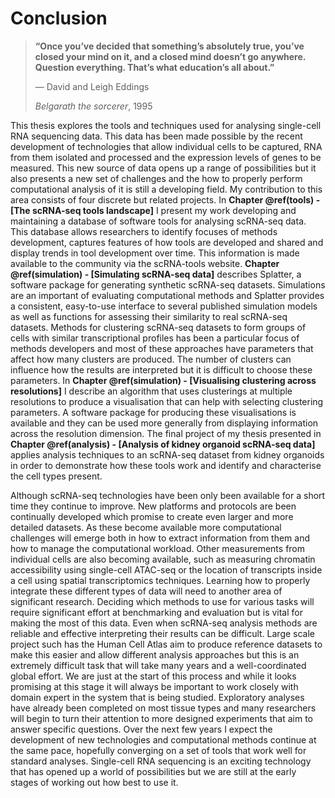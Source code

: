 # Conclusion {#conclusion}

> **"Once you've decided that something's absolutely true, you've closed your
> mind on it, and a closed mind doesn't go anywhere. Question everything. That's
> what education's all about."**
>
> --- David and Leigh Eddings
>
> _Belgarath the sorcerer_, 1995

This thesis explores the tools and techniques used for analysing single-cell
RNA sequencing data. This data has been made possible by the recent development
of technologies that allow individual cells to be captured, RNA from them
isolated and processed and the expression levels of genes to be measured. This
new source of data opens up a range of possibilities but it also presents a new
set of challenges and the how to properly perform computational analysis of it
is still a developing field. My contribution to this area consists of four
discrete but related projects. In **Chapter \@ref(tools) - [The scRNA-seq tools
landscape]** I present my work developing and maintaining a database of
software tools for analysing scRNA-seq data. This database allows researchers
to identify focuses of methods development, captures features of how tools are
developed and shared and display trends in tool development over time. This
information is made available to the community via the scRNA-tools website.
**Chapter \@ref(simulation) - [Simulating scRNA-seq data]** describes Splatter,
a software package for generating synthetic scRNA-seq datasets. Simulations are
an important of evaluating computational methods and Splatter provides a
consistent, easy-to-use interface to several published simulation models as
well as functions for assessing their similarity to real scRNA-seq datasets.
Methods for clustering scRNA-seq datasets to form groups of cells with similar
transcriptional profiles has been a particular focus of methods developers and
most of these approaches have parameters that affect how many clusters are
produced. The number of clusters can influence how the results are interpreted
but it is difficult to choose these parameters. In **Chapter \@ref(simulation)
- [Visualising clustering across resolutions]** I describe an algorithm that
uses clusterings at multiple resolutions to produce a visualisation that can
help with selecting clustering parameters. A software package for producing
these visualisations is available and they can be used more generally from
displaying information across the resolution dimension. The final project of my
thesis presented in **Chapter \@ref(analysis) - [Analysis of kidney organoid
scRNA-seq data]** applies analysis techniques to an scRNA-seq dataset from
kidney organoids in order to demonstrate how these tools work and identify and
characterise the cell types present.

Although scRNA-seq technologies have been only been available for a short time
they continue to improve. New platforms and protocols are been continually
developed which promise to create even larger and more detailed datasets. As
these become available more computational challenges will emerge both in how to
extract information from them and how to manage the computational workload.
Other measurements from individual cells are also becoming available, such as
measuring chromatin accessibility using single-cell ATAC-seq or the location of
transcripts inside a cell using spatial transcriptomics techniques. Learning
how to properly integrate these different types of data will need to another
area of significant research. Deciding which methods to use for various tasks
will require significant effort at benchmarking and evaluation but is vital for
making the most of this data. Even when scRNA-seq analysis methods are reliable
and effective interpreting their results can be difficult. Large scale project
such has the Human Cell Atlas aim to produce reference datasets to make this
easier and allow different analysis approaches but this is an extremely
difficult task that will take many years and a well-coordinated global effort.
We are just at the start of this process and while it looks promising at this
stage it will always be important to work closely with domain expert in the
system that is being studied. Exploratory analyses have already been completed
on most tissue types and many researchers will begin to turn their attention to
more designed experiments that aim to answer specific questions. Over the next
few years I expect the development of new technologies and computational
methods continue at the same pace, hopefully converging on a set of tools that
work well for standard analyses. Single-cell RNA sequencing is an exciting
technology that has opened up a world of possibilities but we are still at the
early stages of working out how best to use it.
